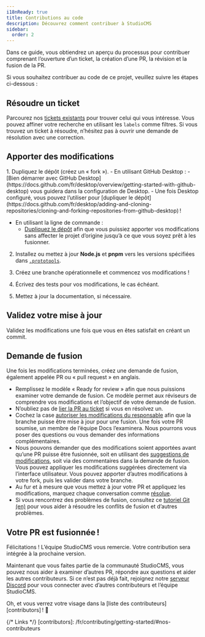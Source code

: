 ```yaml
---
i18nReady: true
title: Contributions au code
description: Découvrez comment contribuer à StudioCMS
sidebar:
  order: 2
---
```



Dans ce guide, vous obtiendrez un aperçu du processus pour contribuer comprenant l’ouverture d’un ticket, la création d’une PR, la révision et la fusion de la PR.

Si vous souhaitez contribuer au code de ce projet, veuillez suivre les étapes ci-dessous :

## Résoudre un ticket

Parcourez nos [tickets existants](https://github.com/withstudiocms/studiocms/issues) pour trouver celui qui vous intéresse. Vous pouvez affiner votre recherche en utilisant les `labels` comme filtres. Si vous trouvez un ticket à résoudre, n’hésitez pas à ouvrir une demande de résolution avec une correction.

## Apporter des modifications

<Steps>
1. Dupliquez le dépôt (créez un « fork »).
   - En utilisant GitHub Desktop :
      - [Bien démarrer avec GitHub Desktop](https://docs.github.com/fr/desktop/overview/getting-started-with-github-desktop) vous guidera dans la configuration de Desktop.
      - Une fois Desktop configuré, vous pouvez l’utiliser pour [dupliquer le dépôt](https://docs.github.com/fr/desktop/adding-and-cloning-repositories/cloning-and-forking-repositories-from-github-desktop) !

   - En utilisant la ligne de commande :
      - [Dupliquez le dépôt](https://docs.github.com/fr/pull-requests/collaborating-with-pull-requests/working-with-forks/fork-a-repo#fork-an-example-repository) afin que vous puissiez apporter vos modifications sans affecter le projet d’origine jusqu’à ce que vous soyez prêt à les fusionner.

2. Installez ou mettez à jour **Node.js** et **pnpm** vers les versions spécifiées dans [`.prototools`](https://github.com/withstudiocms/studiocms/blob/main/.prototools). 

3. Créez une branche opérationnelle et commencez vos modifications !

4. Écrivez des tests pour vos modifications, le cas échéant.

5. Mettez à jour la documentation, si nécessaire.
</Steps>

## Validez votre mise à jour

Validez les modifications une fois que vous en êtes satisfait en créant un commit.

## Demande de fusion

Une fois les modifications terminées, créez une demande de fusion, également appelée PR ou « pull request » en anglais.
- Remplissez le modèle « Ready for review » afin que nous puissions examiner votre demande de fusion. Ce modèle permet aux réviseurs de comprendre vos modifications et l’objectif de votre demande de fusion.
- N’oubliez pas de [lier la PR au ticket](https://docs.github.com/fr/issues/tracking-your-work-with-issues/using-issues/linking-a-pull-request-to-an-issue) si vous en résolvez un.
- Cochez la case [autoriser les modifications du responsable](https://docs.github.com/fr/pull-requests/collaborating-with-pull-requests/working-with-forks/allowing-changes-to-a-pull-request-branch-created-from-a-fork) afin que la branche puisse être mise à jour pour une fusion.
Une fois votre PR soumise, un membre de l’équipe Docs l’examinera. Nous pourrons vous poser des questions ou vous demander des informations complémentaires.
- Nous pouvons demander que des modifications soient apportées avant qu’une PR puisse être fusionnée, soit en utilisant des [suggestions de modifications](https://docs.github.com/fr/pull-requests/collaborating-with-pull-requests/reviewing-changes-in-pull-requests/incorporating-feedback-in-your-pull-request), soit via des commentaires dans la demande de fusion. Vous pouvez appliquer les modifications suggérées directement via l’interface utilisateur. Vous pouvez apporter d’autres modifications à votre fork, puis les valider dans votre branche.
- Au fur et à mesure que vous mettez à jour votre PR et appliquez les modifications, marquez chaque conversation comme [résolue](https://docs.github.com/fr/pull-requests/collaborating-with-pull-requests/reviewing-changes-in-pull-requests/commenting-on-a-pull-request#resolving-conversations).
- Si vous rencontrez des problèmes de fusion, consultez ce [tutoriel Git (en)](https://github.com/skills/resolve-merge-conflicts) pour vous aider à résoudre les conflits de fusion et d’autres problèmes.

## Votre PR est fusionnée !

Félicitations ! L’équipe StudioCMS vous remercie. Votre contribution sera intégrée à la prochaine version.

Maintenant que vous faites partie de la communauté StudioCMS, vous pouvez nous aider à examiner d’autres PR, répondre aux questions et aider les autres contributeurs. Si ce n’est pas déjà fait, rejoignez notre [serveur Discord](https://chat.studiocms.dev) pour vous connecter avec d’autres contributeurs et l’équipe StudioCMS.

Oh, et vous verrez votre visage dans la [liste des contributeurs][contributors] ! 🎉

{/* Links */}
[contributors]: /fr/contributing/getting-started/#nos-contributeurs
